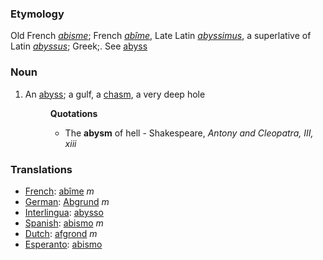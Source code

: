 ===Etymology===
Old French ''[[abisme]]''; French ''[[abîme]]'', Late Latin ''[[abyssimus]]'', a superlative of Latin ''[[abyssus]]''; Greek;. See [[abyss]]
===Noun===
#An [[abyss]]; a gulf, a [[chasm]], a very deep hole
#:'''Quotations'''
#:*The '''abysm''' of hell - Shakespeare, ''Antony and Cleopatra, III, xiii''
===Translations===
*[[French]]: [[abîme]] ''m''
*[[German]]: [[Abgrund]] ''m''
*[[Interlingua]]: [[abysso]]
*[[Spanish]]: [[abismo]] ''m''
*[[Dutch]]: [[afgrond]] ''m''
*[[Esperanto]]: [[abismo]]